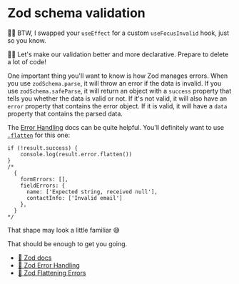 # Zod schema validation

🧝‍♂️ BTW, I swapped your `useEffect` for a custom `useFocusInvalid` hook, just so
you know.

👨‍💼 Let's make our validation better and more declarative. Prepare to delete a
lot of code!

One important thing you'll want to know is how Zod manages errors. When you use
`zodSchema.parse`, it will throw an error if the data is invalid. If you use
`zodSchema.safeParse`, it will return an object with a `success` property that
tells you whether the data is valid or not. If it's not valid, it will also
have an `error` property that contains the error object. If it is valid, it
will have a `data` property that contains the parsed data.

The [Error Handling](https://zod.dev/ERROR_HANDLING) docs can be quite helpful.
You'll definitely want to use
[`.flatten`](https://zod.dev/ERROR_HANDLING?id=flattening-errors) for this one:

```tsx
if (!result.success) {
	console.log(result.error.flatten())
}
/*
  {
    formErrors: [],
    fieldErrors: {
      name: ['Expected string, received null'],
      contactInfo: ['Invalid email']
    },
  }
*/
```

That shape may look a little familiar 😅

That should be enough to get you going.

- [📜 Zod docs](https://zod.dev)
- [📜 Zod Error Handling](https://zod.dev/ERROR_HANDLING)
- [📜 Zod Flattening Errors](https://zod.dev/ERROR_HANDLING?id=flattening-errors)
